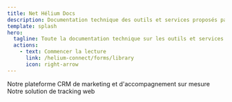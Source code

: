 ```yaml
---
title: Net Hélium Docs
description: Documentation technique des outils et services proposés par Net Hélium
template: splash
hero:
  tagline: Toute la documentation technique sur les outils et services proposés par Net Hélium
  actions:
    - text: Commencer la lecture
      link: /helium-connect/forms/library
      icon: right-arrow
---
```



<CardGrid>
  <Card title="Hélium Connect" icon="seti:notebook">
    Notre plateforme CRM de marketing et d'accompagnement sur mesure
  </Card>
  <Card title="HCT" icon="seti:stylus">
    Notre solution de tracking web
  </Card>
</CardGrid>
